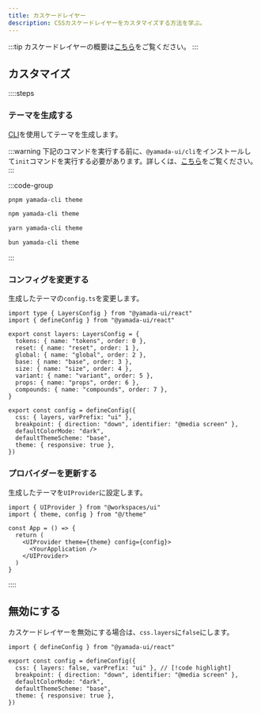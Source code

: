 ```yaml
---
title: カスケードレイヤー
description: CSSカスケードレイヤーをカスタマイズする方法を学ぶ。
---
```


:::tip
カスケードレイヤーの概要は[こちら](/docs/styling/cascade-layers)をご覧ください。
:::

## カスタマイズ

::::steps

### テーマを生成する

[CLI](/docs/theming/cli)を使用してテーマを生成します。

:::warning
下記のコマンドを実行する前に、`@yamada-ui/cli`をインストールして`init`コマンドを実行する必要があります。詳しくは、[こちら](/docs/get-started/cli)をご覧ください。
:::

:::code-group

```bash [pnpm]
pnpm yamada-cli theme
```

```bash [npm]
npm yamada-cli theme
```

```bash [yarn]
yarn yamada-cli theme
```

```bash [bun]
bun yamada-cli theme
```

:::

### コンフィグを変更する

生成したテーマの`config.ts`を変更します。

```tsx title="theme/config.ts" {1,4-13,16}
import type { LayersConfig } from "@yamada-ui/react"
import { defineConfig } from "@yamada-ui/react"

export const layers: LayersConfig = {
  tokens: { name: "tokens", order: 0 },
  reset: { name: "reset", order: 1 },
  global: { name: "global", order: 2 },
  base: { name: "base", order: 3 },
  size: { name: "size", order: 4 },
  variant: { name: "variant", order: 5 },
  props: { name: "props", order: 6 },
  compounds: { name: "compounds", order: 7 },
}

export const config = defineConfig({
  css: { layers, varPrefix: "ui" },
  breakpoint: { direction: "down", identifier: "@media screen" },
  defaultColorMode: "dark",
  defaultThemeScheme: "base",
  theme: { responsive: true },
})
```

### プロバイダーを更新する

生成したテーマを`UIProvider`に設定します。

```tsx {2,6}
import { UIProvider } from "@workspaces/ui"
import { theme, config } from "@/theme"

const App = () => {
  return (
    <UIProvider theme={theme} config={config}>
      <YourApplication />
    </UIProvider>
  )
}
```

::::

## 無効にする

カスケードレイヤーを無効にする場合は、`css.layers`に`false`にします。

```tsx title="theme/config.ts"
import { defineConfig } from "@yamada-ui/react"

export const config = defineConfig({
  css: { layers: false, varPrefix: "ui" }, // [!code highlight]
  breakpoint: { direction: "down", identifier: "@media screen" },
  defaultColorMode: "dark",
  defaultThemeScheme: "base",
  theme: { responsive: true },
})
```
